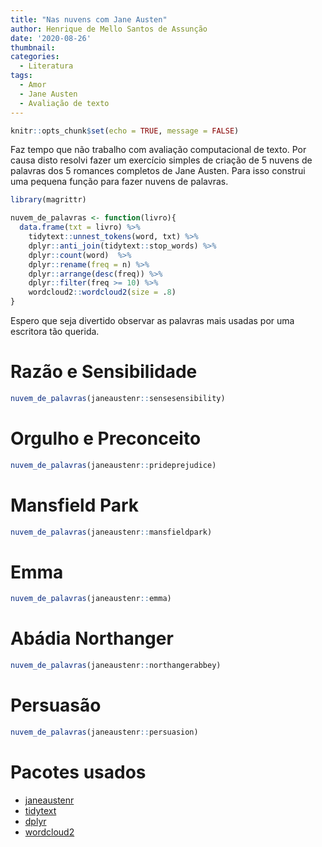 ```yaml
---
title: "Nas nuvens com Jane Austen"
author: Henrique de Mello Santos de Assunção
date: '2020-08-26'
thumbnail:
categories:
  - Literatura
tags:
  - Amor
  - Jane Austen
  - Avaliação de texto
---
```


```r
knitr::opts_chunk$set(echo = TRUE, message = FALSE)

```

Faz tempo que não trabalho com avaliação computacional de texto. Por causa disto resolvi fazer um exercício simples de criação de 5 nuvens de palavras dos 5 romances completos de Jane Austen. Para isso construi uma pequena função para fazer nuvens de palavras.

```r
library(magrittr)

nuvem_de_palavras <- function(livro){
  data.frame(txt = livro) %>% 
    tidytext::unnest_tokens(word, txt) %>%
    dplyr::anti_join(tidytext::stop_words) %>% 
    dplyr::count(word)  %>%
    dplyr::rename(freq = n) %>%
    dplyr::arrange(desc(freq)) %>%
    dplyr::filter(freq >= 10) %>% 
    wordcloud2::wordcloud2(size = .8)
}

```

Espero que seja divertido observar as palavras mais usadas por uma escritora tão querida. 

# Razão e Sensibilidade

```r
nuvem_de_palavras(janeaustenr::sensesensibility)
```

# Orgulho e Preconceito

```r
nuvem_de_palavras(janeaustenr::prideprejudice)
```
# Mansfield Park
```r
nuvem_de_palavras(janeaustenr::mansfieldpark)
```

# Emma

```r
nuvem_de_palavras(janeaustenr::emma)
```

# Abádia Northanger
```r
nuvem_de_palavras(janeaustenr::northangerabbey)
```

# Persuasão
```r
nuvem_de_palavras(janeaustenr::persuasion)
```

# Pacotes usados

* [janeaustenr](https://github.com/juliasilge/janeaustenr)
* [tidytext](https://github.com/juliasilge/tidytext)
* [dplyr](https://github.com/tidyverse/dplyr)
* [wordcloud2](https://github.com/Lchiffon/wordcloud2)

